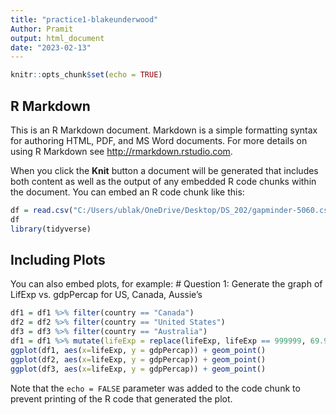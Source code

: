 ---
title: "practice1-blakeunderwood"
Author: Pramit
output: html_document
date: "2023-02-13"
---

```{r setup, include=FALSE}
knitr::opts_chunk$set(echo = TRUE)
```

## R Markdown

This is an R Markdown document. Markdown is a simple formatting syntax for authoring HTML, PDF, and MS Word documents. For more details on using R Markdown see <http://rmarkdown.rstudio.com>.

When you click the **Knit** button a document will be generated that includes both content as well as the output of any embedded R code chunks within the document. You can embed an R code chunk like this:

```{r}
df = read.csv("C:/Users/ublak/OneDrive/Desktop/DS_202/gapminder-5060.csv")
df
library(tidyverse)
```

## Including Plots

You can also embed plots, for example:
# Question 1: Generate the graph of LifExp vs. gdpPercap for US, Canada, Aussie's
```{r}
df1 = df1 %>% filter(country == "Canada")
df2 = df2 %>% filter(country == "United States")
df3 = df3 %>% filter(country == "Australia")
df1 = df1 %>% mutate(lifeExp = replace(lifeExp, lifeExp == 999999, 69.96))
ggplot(df1, aes(x=lifeExp, y = gdpPercap)) + geom_point()
ggplot(df2, aes(x=lifeExp, y = gdpPercap)) + geom_point()
ggplot(df3, aes(x=lifeExp, y = gdpPercap)) + geom_point()

```

Note that the `echo = FALSE` parameter was added to the code chunk to prevent printing of the R code that generated the plot.



